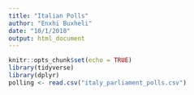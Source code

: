 ```yaml
---
title: "Italian Polls"
author: "Enxhi Buxheli"
date: "10/1/2018"
output: html_document
---
```


```r
knitr::opts_chunk$set(echo = TRUE)
library(tidyverse)
library(dplyr)
polling <- read.csv("italy_parliament_polls.csv")
```